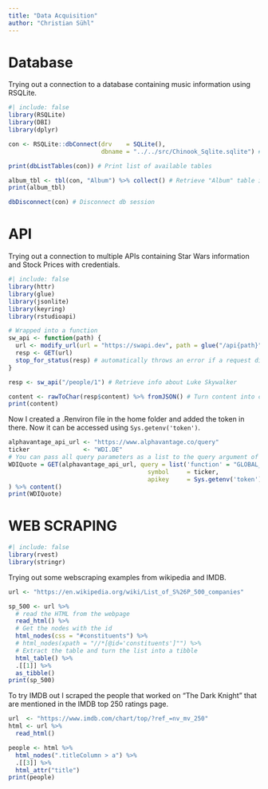```yaml
---
title: "Data Acquisition"
author: "Christian Sühl"
---
```



# Database
Trying out a connection to a database containing music information using RSQLite.
```r
#| include: false
library(RSQLite)
library(DBI)
library(dplyr)
```

```r
con <- RSQLite::dbConnect(drv    = SQLite(), 
                          dbname = "../../src/Chinook_Sqlite.sqlite") # Connect to db

print(dbListTables(con)) # Print list of available tables

album_tbl <- tbl(con, "Album") %>% collect() # Retrieve "Album" table into local storage
print(album_tbl)

dbDisconnect(con) # Disconnect db session
```

# API
Trying out a connection to multiple APIs containing Star Wars information and Stock Prices with credentials.
```r
#| include: false
library(httr)
library(glue)
library(jsonlite)
library(keyring)
library(rstudioapi)
```

```r
# Wrapped into a function
sw_api <- function(path) {
  url <- modify_url(url = "https://swapi.dev", path = glue("/api{path}"))
  resp <- GET(url)
  stop_for_status(resp) # automatically throws an error if a request did not succeed
}

resp <- sw_api("/people/1") # Retrieve info about Luke Skywalker

content <- rawToChar(resp$content) %>% fromJSON() # Turn content into characters and convert json to list
print(content)
```

Now I created a .Renviron file in the home folder and added the token in there. Now it can be accessed using `Sys.getenv('token')`.

```r
alphavantage_api_url <- "https://www.alphavantage.co/query"
ticker               <- "WDI.DE"
# You can pass all query parameters as a list to the query argument of GET()
WDIQuote = GET(alphavantage_api_url, query = list('function' = "GLOBAL_QUOTE",
                                       symbol     = ticker,
                                       apikey     = Sys.getenv('token'))
) %>% content()
print(WDIQuote)
```


# WEB SCRAPING
```r
#| include: false
library(rvest)
library(stringr)
```
Trying out some webscraping examples from wikipedia and IMDB.
```r
url <- "https://en.wikipedia.org/wiki/List_of_S%26P_500_companies"

sp_500 <- url %>%
  # read the HTML from the webpage
  read_html() %>%
  # Get the nodes with the id
  html_nodes(css = "#constituents") %>%
  # html_nodes(xpath = "//*[@id='constituents']"") %>% 
  # Extract the table and turn the list into a tibble
  html_table() %>% 
  .[[1]] %>% 
  as_tibble()
print(sp_500)
```
To try IMDB out I scraped the people that worked on "The Dark Knight" that are mentioned in the IMDB top 250 ratings page.
```r
url  <- "https://www.imdb.com/chart/top/?ref_=nv_mv_250"
html <- url %>% 
  read_html()

people <- html %>% 
  html_nodes(".titleColumn > a") %>% 
  .[[3]] %>% 
  html_attr("title")
print(people)
```